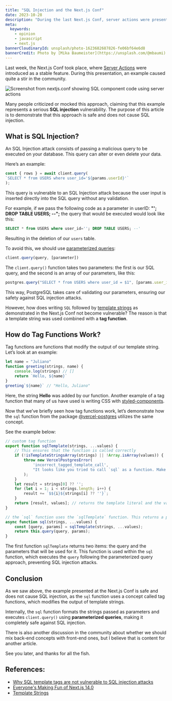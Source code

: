 ```yaml
---
title: "SQL Injection and the Next.js Conf"
date: 2023-10-28
description: "During the last Next.js Conf, server actions were presented, and the example used sparked a series of criticisms about SQL injection. In this article, I will share my opinion."
meta:
  keywords:
    - opinion
    - javascript
    - next.js
bannerCloudinaryId: unsplash/photo-1623682687826-fe06bf64e6d8
bannerCredit: Photo by [Mika Baumeister](https://unsplash.com/@mbaumi)
---
```


Last week, the Next.js Conf took place, where [Server Actions](https://nextjs.org/docs/app/api-reference/functions/server-actions) 
were introduced as a stable feature. During this presentation, an example caused quite a stir in the community.

![Screenshot from nextjs.conf showing SQL component code using server actions](https://res.cloudinary.com/dfgrg43vh/image/upload/f_auto,q_auto/v1/blog/jtpjdie4q8megtcjwazj)

Many people criticized or mocked this approach, claiming that this example represents a serious **SQL injection** vulnerability. 
The purpose of this article is to demonstrate that this approach is safe and does not cause SQL injection.

## What is SQL Injection?

An SQL Injection attack consists of passing a malicious query to be executed on your database. 
This query can alter or even delete your data.

Here’s an example:

```js
const { rows } = await client.query(
`SELECT * from USERS where user_id='${params.userId}'`
);
```

This query is vulnerable to an SQL Injection attack because the user input is inserted directly into the SQL query 
without any validation.

For example, if we pass the following code as a parameter in userID: **"'; DROP TABLE USERS; --";** the query that would 
be executed would look like this:

```sql
SELECT * from USERS where user_id=''; DROP TABLE USERS; --'
```
Resulting in the deletion of our `users` table.

To avoid this, we should use [parameterized queries](https://node-postgres.com/features/queries#parameterized-query):

```js
client.query(query, [parameter])
```

The `client.query()` function takes two parameters: the first is our SQL query, and the second is an array of our parameters, like this:

```js
postgres.query("SELECT * from USERS where user_id = $1", [params.user_id])
```
This way, PostgreSQL takes care of validating our parameters, ensuring our safety against SQL injection attacks.

However, how does writing `SQL` followed by [template strings](https://developer.mozilla.org/en-US/docs/Web/JavaScript/Reference/Template_literals) 
as demonstrated in the Next.js Conf not become vulnerable? The reason is that a template string was used 
combined with a **tag function**.

## How do Tag Functions Work?

Tag functions are functions that modify the output of our template string. 
Let’s look at an example:

```js
let name = "Juliano"
function greeting(strings, name) {
    console.log(strings) // []
    return `Hello, ${name}`
}
greeting`${name}` // "Hello, Juliano"
```
Here, the string **Hello** was added by our function. Another example of a tag function that many of us have used is writing CSS with [styled-components](https://styled-components.com/).

Now that we’ve briefly seen how tag functions work, let’s demonstrate how the `sql` function from the package [@vercel-postgres](https://vercel.com/docs/storage/vercel-postgres/sdk#sql) 
utilizes the same concept.

See the example below:

```js
// custom tag function
export function sqlTemplate(strings, ...values) {
    // This ensures that the function is called correctly
    if (!isTemplateStringsArray(strings) || !Array.isArray(values)) {
        throw new VercelPostgresError(
            'incorrect_tagged_template_call',
            "It looks like you tried to call `sql` as a function. Make sure to use it as a tagged template.\n\tExample: sql`SELECT * FROM users`, not sql('SELECT * FROM users')",
        );
    }
    let result = strings[0] ?? '';
    for (let i = 1; i < strings.length; i++) {
        result += `$${i}${strings[i] ?? ''}`;
    }
    return [result, values]; // returns the template literal and the values to be interpolated as an array.
}

// the `sql` function uses the `sqlTemplate` function. This returns a parameterized query, which is protected against SQL injection attacks.
async function sql(strings, ...values) {
    const [query, params] = sqlTemplate(strings, ...values);
    return this.query(query, params);
}
```
The first function `sqlTemplate` returns two items: the query and the parameters that will be used for it. This function is 
used within the `sql` function, which executes the `query` following the parameterized query approach, preventing 
SQL injection attacks.

## Conclusion

As we saw above, the example presented at the Next.js Conf is safe and does not cause SQL injection, as the `sql` function uses a concept called tag functions, which modifies the output of template strings.

Internally, the `sql` function formats the strings passed as parameters and executes `client.query()` using **parameterized queries**, making it completely safe against SQL injection.

There is also another discussion in the community about whether we should mix back-end concepts with front-end ones, but I believe that is content for another article.

See you later, and thanks for all the fish.

## References: 
* [Why SQL template tags are not vulnerable to SQL injection attacks](https://neon.tech/blog/sql-template-tags)
* [Everyone's Making Fun of Next.js 14.0](https://www.youtube.com/watch?v=2Ggf45daK7k)
* [Template Strings](https://developer.mozilla.org/en-US/docs/Web/JavaScript/Reference/Template_literals)
